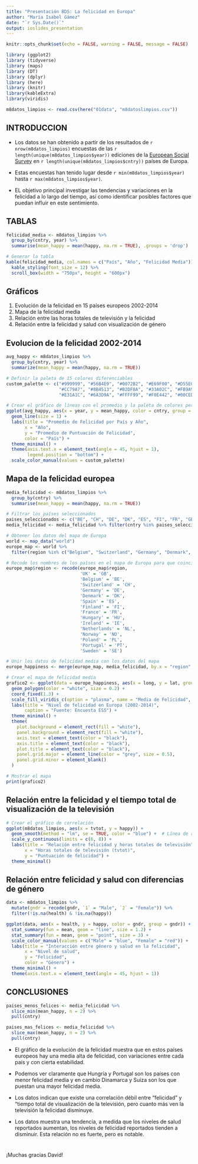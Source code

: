 ```yaml
---
title: "Presentación BDS: La felicidad en Europa"
author: "María Isabel Gámez"
date: "`r Sys.Date()`"
output: ioslides_presentation
---
```


```r
knitr::opts_chunk$set(echo = FALSE, warning = FALSE, message = FALSE)

library (ggplot2)
library (tidyverse)
library (maps)
library (DT)
library (dplyr)
library (here)
library (knitr)
library(kableExtra)
library(viridis)

m8datos_limpios <- read.csv(here("01data", "m8datoslimpios.csv"))
```

## INTRODUCCION


* Los datos se han obtenido a partir de los resultados de `r nrow(m8datos_limpios)` encuestas de las `r length(unique(m8datos_limpios$year))` ediciones de la [European Social Survey](https://www.europeansocialsurvey.org/) en `r length(unique(m8datos_limpios$cntry))` países de Europa. 


* Estas encuestas han tenido lugar desde `r min(m8datos_limpios$year)` hasta `r max(m8datos_limpios$year)`.


* EL objetivo principal investigar las tendencias y variaciones en la felicidad a lo largo del tiempo, así como identificar posibles factores que puedan influir en este sentimiento.

## TABLAS

```r

felicidad_media <- m8datos_limpios %>%
  group_by(cntry, year) %>%
  summarise(mean_happy = mean(happy, na.rm = TRUE), .groups = 'drop')

# Generar la tabla 
kable(felicidad_media, col.names = c("País", "Año", "Felicidad Media")) %>%
  kable_styling(font_size = 12) %>%
  scroll_box(width = "750px", height = "600px")
```

## Gráficos

1. Evolución de la felicidad en 15 países europeos 2002-2014
2. Mapa de la felicidad media
3. Relación entre las horas totales de televisión y la felicidad
4. Relación entre la felicidad y salud con visualización de género

## Evolucion de la felicidad 2002-2014

```r
avg_happy <- m8datos_limpios %>%
  group_by(cntry, year) %>%
  summarize(mean_happy = mean(happy, na.rm = TRUE))

# Definir la paleta de 15 colores diferenciables
custom_palette <- c("#999999", "#56B4E9", "#0072B2", "#E69F00", "#D55E00",
                    "#CC79A7", "#8B4513", "#B2DF8A", "#33A02C", "#FB9A99",
                    "#E31A1C", "#6A3D9A", "#FFFF99", "#F0E442", "#00CED1")

# Crear el gráfico de líneas con el promedio y la paleta de colores personalizada
ggplot(avg_happy, aes(x = year, y = mean_happy, color = cntry, group = cntry)) +
  geom_line(size = 1) +
  labs(title = "Promedio de Felicidad por País y Año",
       x = "Año",
       y = "Promedio de Puntuación de Felicidad",
       color = "País") +
  theme_minimal() +
  theme(axis.text.x = element_text(angle = 45, hjust = 1),
        legend.position = "bottom") +
  scale_color_manual(values = custom_palette)
```

## Mapa de la felicidad europea 

```r

media_felicidad <- m8datos_limpios %>%
  group_by(cntry) %>%
  summarise(mean_happy = mean(happy, na.rm = TRUE))

# Filtrar los países seleccionados
paises_seleccionados <- c("BE", "CH", "DE", "DK", "ES", "FI", "FR", "GB", "HU", "IE", "NL", "NO", "PL", "PT", "SE")
media_felicidad <- media_felicidad %>% filter(cntry %in% paises_seleccionados)

# Obtener los datos del mapa de Europa
world <- map_data("world")
europe_map <- world %>%
  filter(region %in% c("Belgium", "Switzerland", "Germany", "Denmark", "Spain", "Finland", "France", "UK", "Hungary", "Ireland", "Netherlands", "Norway", "Poland", "Portugal", "Sweden"))

# Recode los nombres de los países en el mapa de Europa para que coincidan con los códigos de país
europe_map$region <- recode(europe_map$region, 
                            'UK' = 'GB',
                            'Belgium' = 'BE',
                            'Switzerland' = 'CH',
                            'Germany' = 'DE',
                            'Denmark' = 'DK',
                            'Spain' = 'ES',
                            'Finland' = 'FI',
                            'France' = 'FR',
                            'Hungary' = 'HU',
                            'Ireland' = 'IE',
                            'Netherlands' = 'NL',
                            'Norway' = 'NO',
                            'Poland' = 'PL',
                            'Portugal' = 'PT',
                            'Sweden' = 'SE')

# Unir los datos de felicidad media con los datos del mapa
europe_happiness <- merge(europe_map, media_felicidad, by.x = "region", by.y = "cntry")

# Crear el mapa de felicidad media
grafico2 <- ggplot(data = europe_happiness, aes(x = long, y = lat, group = group, fill = mean_happy)) +
  geom_polygon(color = "white", size = 0.2) +
  coord_fixed(1.3) +
  scale_fill_viridis_c(option = "plasma", name = "Media de Felicidad", na.value = "grey50") +
  labs(title = "Nivel de felicidad en Europa (2002-2014)",
       caption = "Fuente: Encuesta ESS") +
  theme_minimal() +
  theme(
    plot.background = element_rect(fill = "white"),
    panel.background = element_rect(fill = "white"),
    axis.text = element_text(color = "black"),
    axis.title = element_text(color = "black"),
    plot.title = element_text(color = "black"),
    panel.grid.major = element_line(color = "grey", size = 0.5),
    panel.grid.minor = element_blank()
  )

# Mostrar el mapa
print(grafico2)
```


## Relación entre la felicidad y el tiempo total de visualización de la televisión 

```r

# Crear el gráfico de correlación
ggplot(m8datos_limpios, aes(x = tvtot, y = happy)) +
  geom_smooth(method = "lm", se = TRUE, color = "blue") +  # Línea de regresión con intervalo de confianza
  scale_y_continuous(limits = c(6, 8)) +
  labs(title = "Relación entre felicidad y horas totales de televisión",
       x = "Horas totales de televisión (tvtot)",
       y = "Puntuación de felicidad") +
  theme_minimal()

```

## Relación entre felicidad y salud con diferencias de género

```r

data <- m8datos_limpios %>%
  mutate(gndr = recode(gndr, `1` = "Male", `2` = "Female")) %>%
  filter(!is.na(health) & !is.na(happy))

ggplot(data, aes(x = health, y = happy, color = gndr, group = gndr)) +
  stat_summary(fun = mean, geom = "line", size = 1.2) +
  stat_summary(fun = mean, geom = "point", size = 3) +
  scale_color_manual(values = c("Male" = "blue", "Female" = "red")) +
  labs(title = "Interacción entre género y salud en la felicidad",
       x = "Nivel de salud",
       y = "Felicidad",
       color = "Género") +
  theme_minimal() +
  theme(axis.text.x = element_text(angle = 45, hjust = 1))
```

## CONCLUSIONES

```r
paises_menos_felices <- media_felicidad %>%
  slice_min(mean_happy, n = 2) %>%
  pull(cntry)

paises_mas_felices <- media_felicidad %>%
  slice_max(mean_happy, n = 2) %>%
  pull(cntry)

```
* El gráfico de la evolución de la felicidad muestra que en estos países europeos hay una media alta de felicidad, con variaciones entre cada país y con cierta estabilidad. 

* Podemos ver claramente que Hungría y Portugal son los países con menor felicidad media y en cambio Dinamarca y Suiza son los que puestan una mayor felicidad media. 

* Los datos indican que existe una correlación débil entre "felicidad" y "tiempo total de visualización de la televisión, pero cuanto más ven la televisión la felicidad disminuye. 

* Los datos muestra una tendencia, a medida que los niveles de salud reportados aumentan, los niveles de felicidad reportados tienden a disminuir. Esta relación no es fuerte, pero es notable.

#

¡Muchas gracias David! 

